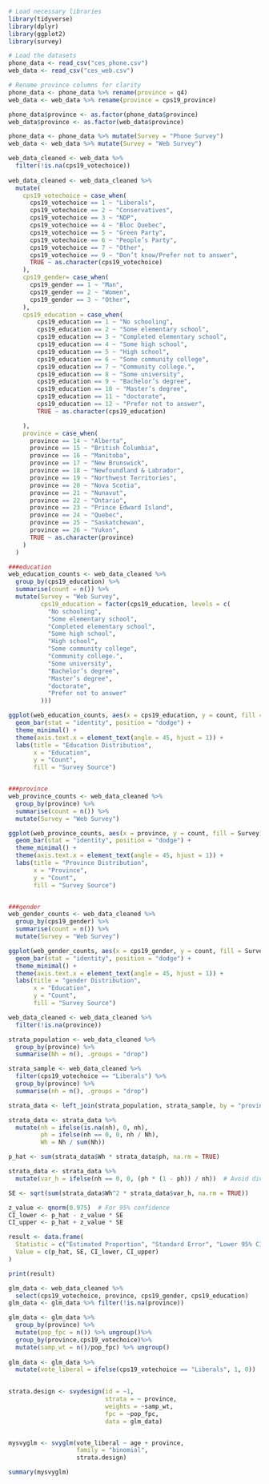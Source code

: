 
```R


# Load necessary libraries
library(tidyverse)
library(dplyr)
library(ggplot2)
library(survey)

# Load the datasets
phone_data <- read_csv("ces_phone.csv")
web_data <- read_csv("ces_web.csv")

# Rename province columns for clarity
phone_data <- phone_data %>% rename(province = q4)
web_data <- web_data %>% rename(province = cps19_province)

phone_data$province <- as.factor(phone_data$province)
web_data$province <- as.factor(web_data$province)

phone_data <- phone_data %>% mutate(Survey = "Phone Survey")
web_data <- web_data %>% mutate(Survey = "Web Survey")

```


```R
web_data_cleaned <- web_data %>% 
  filter(!is.na(cps19_votechoice))
                                        
web_data_cleaned <- web_data_cleaned %>%
  mutate(
    cps19_votechoice = case_when(
      cps19_votechoice == 1 ~ "Liberals",
      cps19_votechoice == 2 ~ "Conservatives",
      cps19_votechoice == 3 ~ "NDP",
      cps19_votechoice == 4 ~ "Bloc Quebec",
      cps19_votechoice == 5 ~ "Green Party",
      cps19_votechoice == 6 ~ "People’s Party",
      cps19_votechoice == 7 ~ "Other",
      cps19_votechoice == 9 ~ "Don’t know/Prefer not to answer",
      TRUE ~ as.character(cps19_votechoice)
    ),
    cps19_gender= case_when(
      cps19_gender == 1 ~ "Man",
      cps19_gender == 2 ~ "Women",
      cps19_gender == 3 ~ "Other",
    ),
    cps19_education = case_when(
        cps19_education == 1 ~ "No schooling",
        cps19_education == 2 ~ "Some elementary school",
        cps19_education == 3 ~ "Completed elementary school",
        cps19_education == 4 ~ "Some high school",
        cps19_education == 5 ~ "High school",
        cps19_education == 6 ~ "Some community college",
        cps19_education == 7 ~ "Community college.",
        cps19_education == 8 ~ "Some university",
        cps19_education == 9 ~ "Bachelor’s degree",
        cps19_education == 10 ~ "Master’s degree",
        cps19_education == 11 ~ "doctorate",
        cps19_education == 12 ~ "Prefer not to answer",
        TRUE ~ as.character(cps19_education)

    ),
    province = case_when(
      province == 14 ~ "Alberta",
      province == 15 ~ "British Columbia",
      province == 16 ~ "Manitoba",
      province == 17 ~ "New Brunswick",
      province == 18 ~ "Newfoundland & Labrador",
      province == 19 ~ "Northwest Territories",
      province == 20 ~ "Nova Scotia",
      province == 21 ~ "Nunavut",
      province == 22 ~ "Ontario",
      province == 23 ~ "Prince Edward Island",
      province == 24 ~ "Quebec",
      province == 25 ~ "Saskatchewan",
      province == 26 ~ "Yukon",
      TRUE ~ as.character(province)
    )
  )
```

```R
###education
web_education_counts <- web_data_cleaned %>%
  group_by(cps19_education) %>%
  summarise(count = n()) %>%
  mutate(Survey = "Web Survey",
         cps19_education = factor(cps19_education, levels = c(
           "No schooling",
           "Some elementary school",
           "Completed elementary school",
           "Some high school",
           "High school",
           "Some community college",
           "Community college.",
           "Some university",
           "Bachelor’s degree",
           "Master’s degree",
           "doctorate",
           "Prefer not to answer"
         ))) 

ggplot(web_education_counts, aes(x = cps19_education, y = count, fill = Survey)) +
  geom_bar(stat = "identity", position = "dodge") +
  theme_minimal() +
  theme(axis.text.x = element_text(angle = 45, hjust = 1)) +
  labs(title = "Education Distribution",
       x = "Education",
       y = "Count",
       fill = "Survey Source")


###province
web_province_counts <- web_data_cleaned %>%
  group_by(province) %>%
  summarise(count = n()) %>%
  mutate(Survey = "Web Survey")

ggplot(web_province_counts, aes(x = province, y = count, fill = Survey)) +
  geom_bar(stat = "identity", position = "dodge") +
  theme_minimal() +
  theme(axis.text.x = element_text(angle = 45, hjust = 1)) +
  labs(title = "Province Distribution",
       x = "Province",
       y = "Count",
       fill = "Survey Source")


###gender
web_gender_counts <- web_data_cleaned %>%
  group_by(cps19_gender) %>%
  summarise(count = n()) %>%
  mutate(Survey = "Web Survey")

ggplot(web_gender_counts, aes(x = cps19_gender, y = count, fill = Survey)) +
  geom_bar(stat = "identity", position = "dodge") +
  theme_minimal() +
  theme(axis.text.x = element_text(angle = 45, hjust = 1)) +
  labs(title = "gender Distribution",
       x = "Education",
       y = "Count",
       fill = "Survey Source")

```


```R

web_data_cleaned <- web_data_cleaned %>%
  filter(!is.na(province))

strata_population <- web_data_cleaned %>%
  group_by(province) %>%
  summarise(Nh = n(), .groups = "drop") 

strata_sample <- web_data_cleaned %>%
  filter(cps19_votechoice == "Liberals") %>%
  group_by(province) %>%
  summarise(nh = n(), .groups = "drop")

strata_data <- left_join(strata_population, strata_sample, by = "province")

strata_data <- strata_data %>%
  mutate(nh = ifelse(is.na(nh), 0, nh), 
         ph = ifelse(nh == 0, 0, nh / Nh),
         Wh = Nh / sum(Nh))

p_hat <- sum(strata_data$Wh * strata_data$ph, na.rm = TRUE)

strata_data <- strata_data %>%
  mutate(var_h = ifelse(nh == 0, 0, (ph * (1 - ph)) / nh))  # Avoid division by zero

SE <- sqrt(sum(strata_data$Wh^2 * strata_data$var_h, na.rm = TRUE))

z_value <- qnorm(0.975)  # For 95% confidence
CI_lower <- p_hat - z_value * SE
CI_upper <- p_hat + z_value * SE

result <- data.frame(
  Statistic = c("Estimated Proportion", "Standard Error", "Lower 95% CI", "Upper 95% CI"),
  Value = c(p_hat, SE, CI_lower, CI_upper)
)

print(result)

```
```R
glm_data <- web_data_cleaned %>%
  select(cps19_votechoice, province, cps19_gender, cps19_education)
glm_data <- glm_data %>% filter(!is.na(province))

glm_data <- glm_data %>%
  group_by(province) %>%
  mutate(pop_fpc = n()) %>% ungroup()%>% 
  group_by(province,cps19_votechoice)%>%
  mutate(samp_wt = n()/pop_fpc) %>% ungroup()
  
glm_data <- glm_data %>%
  mutate(vote_liberal = ifelse(cps19_votechoice == "Liberals", 1, 0))
         
```



```R

strata.design <- svydesign(id = ~1,
                           strata = ~ province, 
                           weights = ~samp_wt, 
                           fpc = ~pop_fpc, 
                           data = glm_data)


mysvyglm <- svyglm(vote_liberal ~ age + province,
                   family = "binomial",
                   strata.design)

summary(mysvyglm)
```



